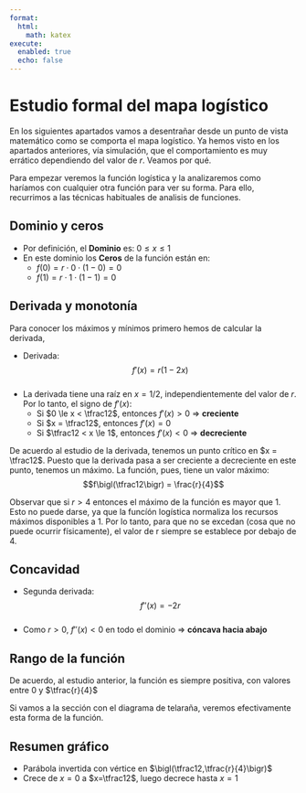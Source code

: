 ```yaml
---
format:
  html:
    math: katex
execute:
  enabled: true
  echo: false
---
```


# Estudio formal del mapa logístico
En los siguientes apartados vamos a desentrañar desde un punto de vista matemático como se comporta el mapa logístico. Ya hemos visto en los apartados anteriores, vía simulación, que el comportamiento es muy errático dependiendo del valor de $r$. Veamos por qué.

Para empezar veremos la función logística y la analizaremos como haríamos con cualquier otra función para ver su forma. Para ello, recurrimos a las técnicas habituales de analisis de funciones.

## Dominio y ceros
- Por definición, el **Dominio** es: $0 \le x \le 1$  
- En este dominio los **Ceros** de la función están en:  
  - $f(0) = r \cdot 0 \cdot (1-0) = 0$  
  - $f(1) = r \cdot 1 \cdot (1-1) = 0$

## Derivada y monotonía
Para conocer los máximos y mínimos primero hemos de calcular la derivada,

- Derivada:  
  $$f'(x) = r(1 - 2x)$$  
- La derivada tiene una raíz en $x=1/2$, independientemente del valor de $r$. Por lo tanto, el signo de $f'(x)$:  
  - Si $0 \le x < \tfrac12$, entonces $f'(x) > 0$ ⇒ **creciente**  
  - Si $x = \tfrac12$, entonces $f'(x) = 0$  
  - Si $\tfrac12 < x \le 1$, entonces $f'(x) < 0$ ⇒ **decreciente**

De acuerdo al estudio de la derivada, tenemos un punto crítico en $x = \tfrac12$. Puesto que la derivada pasa a ser creciente a decreciente en este punto, tenemos un máximo. La función, pues, tiene un valor máximo:  
  $$f\bigl(\tfrac12\bigr) = \frac{r}{4}$$

Observar que si $r>4$ entonces el máximo de la función es mayor que 1. Esto no puede darse, ya que la funcíón logística normaliza los recursos máximos disponibles a 1. Por lo tanto, para que no se excedan (cosa que no puede ocurrir físicamente), el valor de r siempre se establece por debajo de 4. 

## Concavidad
- Segunda derivada:  
  $$f''(x) = -2r$$  
- Como $r>0$, $f''(x)<0$ en todo el dominio ⇒ **cóncava hacia abajo**

## Rango de la función
De acuerdo, al estudio anterior, la función es siempre positiva, con valores entre $0$ y $\tfrac{r}{4}$  

Si vamos a la sección con el diagrama de telaraña, veremos efectivamente esta forma de la función. 

## Resumen gráfico
- Parábola invertida con vértice en $\bigl(\tfrac12,\tfrac{r}{4}\bigr)$  
- Crece de $x=0$ a $x=\tfrac12$, luego decrece hasta $x=1$
